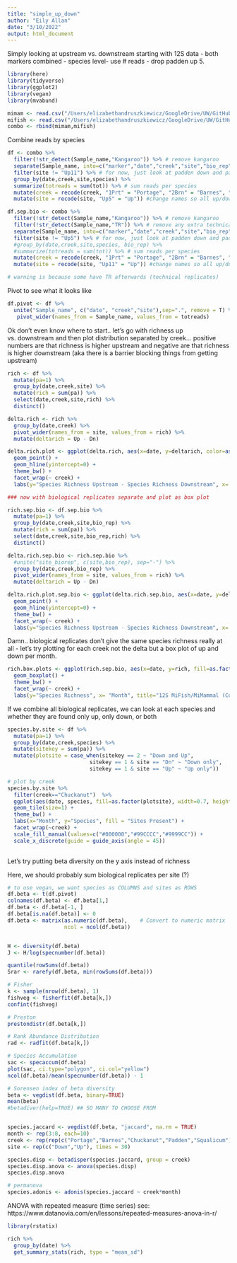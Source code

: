 ```yaml
---
title: "simple_up_down"
author: "Eily Allan"
date: "3/10/2022"
output: html_document
---
```


Simply looking at upstream vs. downstream starting with 12S data - both markers combined - species level- use # reads - drop padden up 5.

```r
library(here)
library(tidyverse)
library(ggplot2)
library(vegan)
library(mvabund)

mimam <- read.csv("/Users/elizabethandruszkiewicz/GoogleDrive/UW/GitHub/NextGenNEPA/Output/combined_species_tables/20220314_MiMammal.csv")
mifish <- read.csv("/Users/elizabethandruszkiewicz/GoogleDrive/UW/GitHub/NextGenNEPA/Output/combined_species_tables/20220314_MiFish.csv")
combo <- rbind(mimam,mifish)
```

Combine reads by species 

```r
df <- combo %>% 
  filter(!str_detect(Sample_name,"Kangaroo")) %>% # remove kangaroo 
  separate(Sample_name, into=c("marker","date","creek","site","bio_rep"), remove = TRUE) %>%  # separate sample names 
  filter(site != "Up11") %>% # for now, just look at padden down and padden up 11 (drop padden up 5)
  group_by(date,creek,site,species) %>% 
  summarize(totreads = sum(tot)) %>% # sum reads per species
  mutate(creek = recode(creek, "1Prt" = "Portage", "2Brn" = "Barnes", "3Chk" = "Chuckanut", "4Pad" = "Padden", "5Sqm" = "Squalicum")) %>% 
  mutate(site = recode(site, "Up5" = "Up")) #change names so all up/down

df.sep.bio <- combo %>% 
  filter(!str_detect(Sample_name,"Kangaroo")) %>% # remove kangaroo 
  filter(!str_detect(Sample_name,"TR")) %>% # remove any extra technical replicates (so each site only has 3) 
  separate(Sample_name, into=c("marker","date","creek","site","bio_rep"), remove = TRUE) %>%  # separate sample names 
  filter(site != "Up5") %>% # for now, just look at padden down and padden up 11 (drop padden up 5)
  #group_by(date,creek,site,species, bio_rep) %>% 
  #summarize(totreads = sum(tot)) %>% # sum reads per species
  mutate(creek = recode(creek, "1Prt" = "Portage", "2Brn" = "Barnes", "3Chk" = "Chuckanut", "4Pad" = "Padden", "5Sqm" = "Squalicum")) %>% 
  mutate(site = recode(site, "Up11" = "Up")) #change names so all up/down

# warning is because some have TR afterwards (technical replicates)
```

Pivot to see what it looks like 

```r
df.pivot <- df %>% 
  unite("Sample_name", c("date", "creek","site"),sep=".", remove = T) %>%  
   pivot_wider(names_from = Sample_name, values_from = totreads) 

```

Ok don't even know where to start.. let's go with richness up vs. downstream and then plot distribution separated by creek... positive numbers are that richness is higher upstream and negative are that richness is higher downstream (aka there is a barrier blocking things from getting upstream)

```r
rich <- df %>% 
  mutate(pa=1) %>% 
  group_by(date,creek,site) %>% 
  mutate(rich = sum(pa)) %>% 
  select(date,creek,site,rich) %>% 
  distinct() 

delta.rich <- rich %>% 
  group_by(date,creek) %>% 
  pivot_wider(names_from = site, values_from = rich) %>% 
  mutate(deltarich = Up - Dn) 

delta.rich.plot <- ggplot(delta.rich, aes(x=date, y=deltarich, color=as.factor(creek))) +
  geom_point() +
  geom_hline(yintercept=0) +
  theme_bw() +
  facet_wrap(~ creek) +
  labs(y="Species Richness Upstream - Species Richness Downstream", x= "Month", title="12S MiFish/MiMammal (Combined)", color = "Creek")

### now with biological replicates separate and plot as box plot

rich.sep.bio <- df.sep.bio %>% 
  mutate(pa=1) %>% 
  group_by(date,creek,site,bio_rep) %>% 
  mutate(rich = sum(pa)) %>% 
  select(date,creek,site,bio_rep,rich) %>% 
  distinct() 

delta.rich.sep.bio <- rich.sep.bio %>% 
  #unite("site_biorep", c(site,bio_rep), sep="-") %>% 
  group_by(date,creek,bio_rep) %>% 
  pivot_wider(names_from = site, values_from = rich) %>% 
  mutate(deltarich = Up - Dn) 

delta.rich.plot.sep.bio <- ggplot(delta.rich.sep.bio, aes(x=date, y=deltarich, color=as.factor(creek))) +
  geom_point() +
  geom_hline(yintercept=0) +
  theme_bw() +
  facet_wrap(~ creek) +
  labs(y="Species Richness Upstream - Species Richness Downstream", x= "Month", title="12S MiFish/MiMammal (Combined)", color = "Creek")


```

Damn.. biological replicates don't give the same species richness really at all - let's try plotting for each creek not the delta but a box plot of up and down per month. 

```r

rich.box.plots <- ggplot(rich.sep.bio, aes(x=date, y=rich, fill=as.factor(site))) +
  geom_boxplot() +
  theme_bw() +
  facet_wrap(~ creek) +
  labs(y="Species Richness", x= "Month", title="12S MiFish/MiMammal (Combined)", fill = "Site")


```

If we combine all biological replicates, we can look at each species and whether they are found only up, only down, or both

```r
species.by.site <- df %>% 
  mutate(pa=1) %>% 
  group_by(date,creek,species) %>% 
  mutate(sitekey = sum(pa)) %>% 
  mutate(plotsite = case_when(sitekey == 2 ~ "Down and Up",
                          sitekey == 1 & site == "Dn" ~ "Down only",
                          sitekey == 1 & site == "Up" ~ "Up only"))

# plot by creek 
species.by.site %>% 
  filter(creek=="Chuckanut")  %>% 
  ggplot(aes(date, species, fill=as.factor(plotsite), width=0.7, height=0.7)) + 
  geom_tile(size=1) +
  theme_bw() +
  labs(x="Month", y="Species", fill = "Sites Present") +
  facet_wrap(~creek) +
  scale_fill_manual(values=c("#000000","#99CCCC","#9999CC")) +
  scale_x_discrete(guide = guide_axis(angle = 45))
  
```

Let's try putting beta diversity on the y axis instead of richness 

Here, we should probably sum biological replicates per site (?)

```r
# to use vegan, we want species as COLUMNS and sites as ROWS
df.beta <- t(df.pivot)
colnames(df.beta) <- df.beta[1,]
df.beta <- df.beta[-1, ] 
df.beta[is.na(df.beta)] <- 0
df.beta <- matrix(as.numeric(df.beta),    # Convert to numeric matrix
                  ncol = ncol(df.beta))


H <- diversity(df.beta)
J <- H/log(specnumber(df.beta))

quantile(rowSums(df.beta))
Srar <- rarefy(df.beta, min(rowSums(df.beta)))

# Fisher
k <- sample(nrow(df.beta), 1)
fishveg <- fisherfit(df.beta[k,])
confint(fishveg)

# Preston
prestondistr(df.beta[k,])

# Rank Abundance Distribution 
rad <- radfit(df.beta[k,])

# Species Accumulation 
sac <- specaccum(df.beta)
plot(sac, ci.type="polygon", ci.col="yellow")
ncol(df.beta)/mean(specnumber(df.beta)) - 1

# Sorensen index of beta diversity
beta <- vegdist(df.beta, binary=TRUE)
mean(beta)
#betadiver(help=TRUE) ## SO MANY TO CHOOSE FROM 


species.jaccard <- vegdist(df.beta, "jaccard", na.rm = TRUE)
month <- rep(3:8, each=10)
creek <- rep(rep(c("Portage","Barnes","Chuckanut","Padden","Squalicum"), each = 2), times=6)
site <- rep(c("Down","Up"), times = 30)

species.disp <- betadisper(species.jaccard, group = creek)
species.disp.anova <- anova(species.disp) 
species.disp.anova

# permanova
species.adonis <- adonis(species.jaccard ~ creek*month)


```


ANOVA with repeated measure (time series)
see: https://www.datanovia.com/en/lessons/repeated-measures-anova-in-r/

```r
library(rstatix)

rich %>% 
  group_by(date) %>% 
  get_summary_stats(rich, type = "mean_sd")

```



